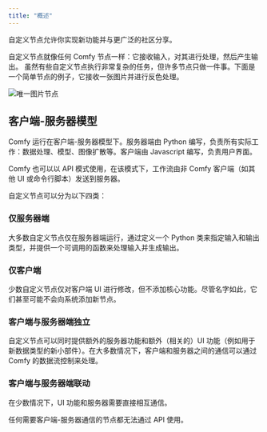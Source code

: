 ```yaml
---
title: "概述"
---
```


自定义节点允许你实现新功能并与更广泛的社区分享。

自定义节点就像任何 Comfy 节点一样：它接收输入，对其进行处理，然后产生输出。
虽然有些自定义节点执行非常复杂的任务，但许多节点只做一件事。下面是一个简单节点的例子，它接收一张图片并进行反色处理。

![唯一图片节点](/images/invert_image_node.png)


## 客户端-服务器模型

Comfy 运行在客户端-服务器模型下。服务器端由 Python 编写，负责所有实际工作：数据处理、模型、图像扩散等。客户端由 Javascript 编写，负责用户界面。

Comfy 也可以以 API 模式使用，在该模式下，工作流由非 Comfy 客户端（如其他 UI 或命令行脚本）发送到服务器。

自定义节点可以分为以下四类：

### 仅服务器端

大多数自定义节点仅在服务器端运行，通过定义一个 Python 类来指定输入和输出类型，并提供一个可调用的函数来处理输入并生成输出。

### 仅客户端

少数自定义节点仅对客户端 UI 进行修改，但不添加核心功能。尽管名字如此，它们甚至可能不会向系统添加新节点。

### 客户端与服务器端独立

自定义节点可以同时提供额外的服务器功能和额外（相关的）UI 功能（例如用于新数据类型的新小部件）。在大多数情况下，客户端和服务器之间的通信可以通过 Comfy 的数据流控制来处理。

### 客户端与服务器端联动

在少数情况下，UI 功能和服务器需要直接相互通信。

<Warning>任何需要客户端-服务器通信的节点都无法通过 API 使用。</Warning>
